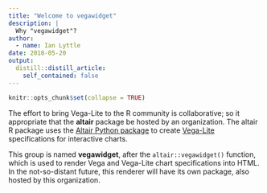 ```yaml
---
title: "Welcome to vegawidget"
description: |
  Why "vegawidget"?
author:
  - name: Ian Lyttle
date: 2018-05-20
output:
  distill::distill_article:
    self_contained: false
---
```



```r
knitr::opts_chunk$set(collapse = TRUE)
```

The effort to bring Vega-Lite to the R community is collaborative; so it appropriate that the **altair** package be hosted by an organization. The altair R package uses the [Altair Python package](https://altair-viz.github.io/index.html) to create [Vega-Lite](https://vega.github.io/vega-lite/) specifications for interactive charts.

This group is named **vegawidget**, after the `altair::vegawidget()` function, which is used to render Vega and Vega-Lite chart specifications into HTML. In the not-so-distant future, this renderer will have its own package, also hosted by this organization.


